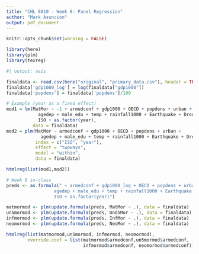```yaml
---
title: "CHL 8010 - Week 8: Panel Regression"
author: "Mark Asuncion"
output: pdf_document
---
```



```r
knitr::opts_chunk$set(warning = FALSE)

library(here)
library(plm)
library(texreg)
```

```r
#| output: asis

finaldata <- read.csv(here("original", "primary_data.csv"), header = TRUE)
finaldata['gdp1000_log'] = log(finaldata["gdp1000"])
finaldata['popdens'] = finaldata['popdens']/100

# Example (year as a fixed effect)
mod1 = lm(MatMor ~ -1 + armedconf + gdp1000 + OECD + popdens + urban +
            agedep + male_edu + temp + rainfall1000 + Earthquake + Drought +
            ISO + as.factor(year), 
          data = finaldata)
mod2 = plm(MatMor ~ armedconf + gdp1000 + OECD + popdens + urban + 
             agedep + male_edu + temp + rainfall1000 + Earthquake + Drought,
           index = c("ISO", "year"),
           effect = "twoways",
           model = "within",
           data = finaldata)

htmlreg(list(mod1,mod2))

# Week 8 in-class
preds <- as.formula(" ~ armedconf + gdp1000_log + OECD + popdens + urban + 
                  agedep + male_edu + temp + rainfall1000 + Earthquake + Drought + 
                  ISO + as.factor(year)")

matmormod <- plm(update.formula(preds, MatMor ~ .), data = finaldata)
un5mormod <- plm(update.formula(preds, Und5Mor ~ .), data = finaldata)
infmormod <- plm(update.formula(preds, InfMor ~ .), data = finaldata)
neomormod <- plm(update.formula(preds, NeoMor ~ .), data = finaldata)

htmlreg(list(matmormod,un5mormod, infmormod, neomormod),
        override.coef = list(matmormod$armedconf,un5mormod$armedconf, 
                             infmormod$armedconf, neomormod$armedconf))
```